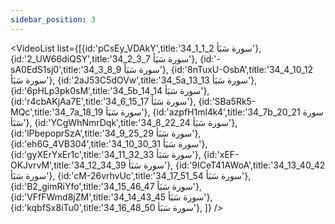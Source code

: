 ```yaml
---
sidebar_position: 3
---
```


<VideoList list={[{id:'pCsEy_VDAkY',title:'34_1_1_2 سورة سَبَأ'},
{id:'2_UW66diQSY',title:'34_2_3_7 سورة سَبَأ'},
{id:'-sA0EdS1sj0',title:'34_3_8_9 سورة سَبَأ'},
{id:'8nTuxU-OsbA',title:'34_4_10_12 سورة سَبَأ'},
{id:'2aJ53C5dOVw',title:'34_5a_13_13 سورة سَبَأ'},
{id:'6pHLp3pk0sM',title:'34_5b_14_14 سورة سَبَأ'},
{id:'r4cbAKjAa7E',title:'34_6_15_17 سورة سَبَأ'},
{id:'SBa5Rk5-MQc',title:'34_7a_18_19 سورة سَبَأ'},
{id:'azpfH1ml4k4',title:'34_7b_20_21 سورة سَبَأ'},
{id:'YCgWhNmrDqk',title:'34_8_22_24 سورة سَبَأ'},
{id:'lPbepoprSzA',title:'34_9_25_29 سورة سَبَأ'},
{id:'eh6G_4VB304',title:'34_10_30_31 سورة سَبَأ'},
{id:'gyXErYxEr1c',title:'34_11_32_33 سورة سَبَأ'},
{id:'xEF-OKJvrvM',title:'34_12_34_39 سورة سَبَأ'},
{id:'9ICeT41AWoA',title:'34_13_40_42 سورة سَبَأ'},
{id:'cM-26vrhvUc',title:'34_17_51_54 سورة سَبَأ'},
{id:'B2_gimRiYfo',title:'34_15_46_47 سورة سَبَأ'},
{id:'VFfFWmd8jZM',title:'34_14_43_45 سورة سَبَأ'},
{id:'kqbfSx8iTu0',title:'34_16_48_50 سورة سَبَأ'},
]}
/>
